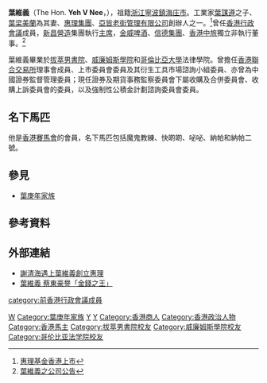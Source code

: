 {{infobox officeholder
|name=葉維義
|birth_date={{birth date and age|1959|2|14}}
|spouse=[[葉梁美蘭|葉梁美蘭]]
|parents = [[葉謀遵|葉謀遵]] (1931-2016)<br>葉王仁心 (1935-)
|office=[[香港特別行政區行政會議|香港特別行政區行政會議]]非官守議員
|term_start=2009年1月21日
|term_end=2012年7月1日
|office1=[[新昌集團|新昌集團]]主席
|term_start1=2002年8月24日
|term_end1=2007年12月29日
|predecessor1=[[葉謀遵|葉謀遵]]
|successor1=[[朱樹豪|朱樹豪]]
}}

'''葉維義'''{{JP}}（The Hon. '''Yeh V Nee'''，{{bd|1959年|2月14日<ref>[http://www.info.gov.hk/gia/general/200901/20/P200901200079.htm 行政長官委任五位行政會議新成員]</ref><ref>[http://the-sun.on.cc/channels/ent/20090216/20090215231857_0000.html 葉梁美蘭校服派對賀老公牛一]</ref>||}}），祖籍[[浙江|浙江]][[寧波|寧波]][[鎮海|鎮海]][[庄市街道|庄市]]。工業家[[葉謀遵|葉謀遵]]之子、[[葉梁美蘭|葉梁美蘭]]為其妻、[[惠理集團|惠理集團]]、[[亞皆老街管理有限公司|亞皆老街管理有限公司]]創辦人之一。<ref>[http://finance.people.com.cn/BIG5/6505980.html 惠理基金香港上市]</ref>曾任[[香港行政會議|香港行政會議]]成員，[[新昌營造|新昌營造]]集團執行[[主席|主席]]，[[金威啤酒|金威啤酒]]、[[信德集團|信德集團]]、[[香港中旅|香港中旅]]獨立非執行董事。<ref>[http://www.ymi.com.hk/pdf/LTN20070301154_C.pdf 葉維義之公司公告]</ref>

葉維義畢業於[[拔萃男書院|拔萃男書院]]、[[威廉姆斯學院|威廉姆斯學院]]和[[哥倫比亞大學|哥倫比亞大學]]法律學院。曾擔任[[香港聯合交易所|香港聯合交易所]]理事會成員、上市委員會委員及其衍生工具市場諮詢小組委員、亦曾為中國證券監督管理委員；現任證券及期貨事務監察委員會下屬收購及合併委員會、收購上訴委員會的委員，以及強制性公積金計劃諮詢委員會委員。

==名下馬匹==
他是[[香港賽馬會|香港賽馬會]]的會員，名下馬匹包括魔鬼教練、快啲啲、咇咇、納帕和納帕二號。

==參見==
*[[葉庚年家族|葉庚年家族]]

==參考資料==
{{reflist}}

==外部連結==
*[http://www.cns.hk:89/cj/news/2009/12-07/2003333.shtml 謝清海遇上葉維義創立惠理]{{dead link|date=2018年4月 |bot=InternetArchiveBot |fix-attempted=yes }}
*[http://hk.news.yahoo.com/article/090120/4/abdw.html 葉維義 蔡東豪譽「金錢之王」]

{{HK-bio-stub}}
{{DEFAULTSORT:Yeh}}
[[Category:葉姓|W]]
[[Category:葉庚年家族|Category:葉庚年家族]]
[[Category:镇海县人|Y]]
[[Category:香港寧波人|Y]]
[[Category:香港商人|Category:香港商人]]
[[Category:香港政治人物|Category:香港政治人物]]
[[Category:香港馬主|Category:香港馬主]]
[[Category:拔萃男書院校友|Category:拔萃男書院校友]]
[[Category:威廉姆斯學院校友|Category:威廉姆斯學院校友]]
[[Category:哥伦比亚法学院校友|Category:哥伦比亚法学院校友]]
[[category:前香港行政會議成員|category:前香港行政會議成員]]